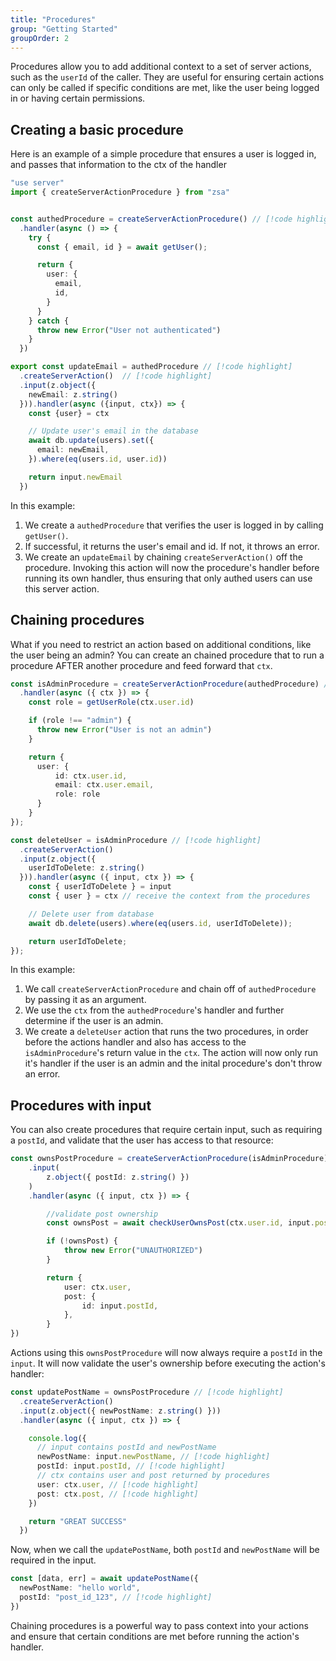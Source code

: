 ```yaml
---
title: "Procedures"
group: "Getting Started"
groupOrder: 2
---
```


Procedures allow you to add additional context to a set of server actions, such as the `userId` of the caller. They are useful for ensuring certain actions can only be called if specific conditions are met, like the user being logged in or having certain permissions.

## Creating a basic procedure

Here is an example of a simple procedure that ensures a user is logged in, and passes that information to the ctx of the handler

```ts title="actions.ts"
"use server"
import { createServerActionProcedure } from "zsa"


const authedProcedure = createServerActionProcedure() // [!code highlight]
  .handler(async () => {
    try {
      const { email, id } = await getUser();

      return {
        user: {
          email,
          id,
        }
      }
    } catch {
      throw new Error("User not authenticated")
    }
  })

export const updateEmail = authedProcedure // [!code highlight]
  .createServerAction()  // [!code highlight]
  .input(z.object({
    newEmail: z.string()
  })).handler(async ({input, ctx}) => {
    const {user} = ctx

    // Update user's email in the database
    await db.update(users).set({
      email: newEmail,
    }).where(eq(users.id, user.id))

    return input.newEmail
  })
```

In this example:

1. We create a `authedProcedure` that verifies the user is logged in by calling `getUser()`.
2. If successful, it returns the user's email and id. If not, it throws an error.
3. We create an `updateEmail` by chaining `createServerAction()` off the procedure. Invoking this action will now the procedure's handler before running its own handler, thus ensuring that only authed users can use this server action.

## Chaining procedures

What if you need to restrict an action based on additional conditions, like the user being an admin? You can create an chained procedure that to run a procedure AFTER another procedure and feed forward that `ctx`.

```ts title="actions.ts"
const isAdminProcedure = createServerActionProcedure(authedProcedure) // [!code highlight]
  .handler(async ({ ctx }) => {
    const role = getUserRole(ctx.user.id)

    if (role !== "admin") {
      throw new Error("User is not an admin")
    }

    return {
      user: {
          id: ctx.user.id,
          email: ctx.user.email,
          role: role
      }
    }
});

const deleteUser = isAdminProcedure // [!code highlight]
  .createServerAction()
  .input(z.object({
    userIdToDelete: z.string()
  })).handler(async ({ input, ctx }) => {
    const { userIdToDelete } = input
    const { user } = ctx // receive the context from the procedures

    // Delete user from database
    await db.delete(users).where(eq(users.id, userIdToDelete));

    return userIdToDelete;
});

```

In this example:

1. We call `createServerActionProcedure` and chain off of `authedProcedure` by passing it as an argument.
2. We use the `ctx` from the `authedProcedure`'s handler and further determine if the user is an admin.
3. We create a `deleteUser` action that runs the two procedures, in order before the actions handler and also has access to the `isAdminProcedure`'s return value in the `ctx`. The action will now only run it's handler if the user is an admin and the inital procedure's don't throw an error.

## Procedures with input

You can also create procedures that require certain input, such as requiring a `postId`, and validate that the user has access to that resource:

```ts title="actions.ts"
const ownsPostProcedure = createServerActionProcedure(isAdminProcedure) // [!code highlight]
    .input(
        z.object({ postId: z.string() })
    )
    .handler(async ({ input, ctx }) => {

        //validate post ownership
        const ownsPost = await checkUserOwnsPost(ctx.user.id, input.postId)

        if (!ownsPost) {
            throw new Error("UNAUTHORIZED")
        }

        return {
            user: ctx.user,
            post: {
                id: input.postId,
            },
        }
})
```

Actions using this `ownsPostProcedure` will now always require a `postId` in the `input`. It will now validate the user's ownership before executing the action's handler:

```ts title="actions.ts"
const updatePostName = ownsPostProcedure // [!code highlight]
  .createServerAction()
  .input(z.object({ newPostName: z.string() }))
  .handler(async ({ input, ctx }) => {

    console.log({
      // input contains postId and newPostName
      newPostName: input.newPostName, // [!code highlight]
      postId: input.postId, // [!code highlight]
      // ctx contains user and post returned by procedures
      user: ctx.user, // [!code highlight]
      post: ctx.post, // [!code highlight]
    })

    return "GREAT SUCCESS"
  })
```

Now, when we call the `updatePostName`, both `postId` and `newPostName` will be required in the input.

```ts
const [data, err] = await updatePostName({
  newPostName: "hello world",
  postId: "post_id_123", // [!code highlight]
})
```

Chaining procedures is a powerful way to pass context into your actions and ensure that certain conditions are met before running the action's handler.
